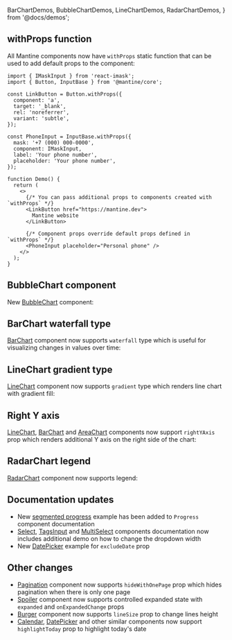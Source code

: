   BarChartDemos,
  BubbleChartDemos,
  LineChartDemos,
  RadarChartDemos,
} from '@docs/demos';


## withProps function

All Mantine components now have `withProps` static function that can be used to
add default props to the component:

```tsx
import { IMaskInput } from 'react-imask';
import { Button, InputBase } from '@mantine/core';

const LinkButton = Button.withProps({
  component: 'a',
  target: '_blank',
  rel: 'noreferrer',
  variant: 'subtle',
});

const PhoneInput = InputBase.withProps({
  mask: '+7 (000) 000-0000',
  component: IMaskInput,
  label: 'Your phone number',
  placeholder: 'Your phone number',
});

function Demo() {
  return (
    <>
      {/* You can pass additional props to components created with `withProps` */}
      <LinkButton href="https://mantine.dev">
        Mantine website
      </LinkButton>

      {/* Component props override default props defined in `withProps` */}
      <PhoneInput placeholder="Personal phone" />
    </>
  );
}
```

## BubbleChart component

New [BubbleChart](/charts/bubble-chart) component:

<Demo data={BubbleChartDemos.usage} />

## BarChart waterfall type

[BarChart](/charts/bar-chart) component now supports `waterfall` type
which is useful for visualizing changes in values over time:

<Demo data={BarChartDemos.waterfall} />

## LineChart gradient type

[LineChart](/charts/line-chart) component now supports `gradient` type
which renders line chart with gradient fill:

<Demo data={LineChartDemos.gradient} />

## Right Y axis

[LineChart](/charts/line-chart), [BarChart](/charts/bar-chart) and [AreaChart](/charts/area-chart) components
now support `rightYAxis` prop which renders additional Y axis on the right side of the chart:

<Demo data={LineChartDemos.rightYAxis} />

## RadarChart legend

[RadarChart](/charts/radar-chart) component now supports legend:

<Demo data={RadarChartDemos.legend} />

## Documentation updates

- New [segmented progress](/core/progress/#example-progress-with-segments) example has been added to `Progress` component documentation
- [Select](/core/select), [TagsInput](/core/tags-input) and [MultiSelect](/core/multi-select) components documentation now includes additional demo on how to change the dropdown width
- New [DatePicker](//dates/date-picker/#exclude-dates) example for `excludeDate` prop

## Other changes

- [Pagination](/core/pagination) component now supports `hideWithOnePage` prop which hides pagination when there is only one page
- [Spoiler](/core/spoiler) component now supports controlled expanded state with `expanded` and `onExpandedChange` props
- [Burger](/core/burger) component now supports `lineSize` prop to change lines height
- [Calendar](/dates/calendar), [DatePicker](/dates/date-picker) and other similar components now support `highlightToday` prop to highlight today's date
